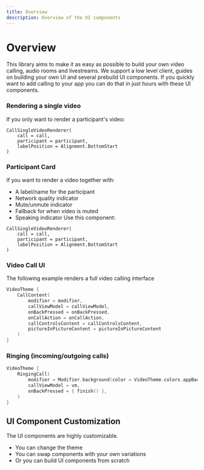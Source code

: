 ```yaml
---
title: Overview
description: Overview of the UI components
---
```


# Overview

This library aims to make it as easy as possible to build your own video calling, audio rooms and livestreams.
We support a low level client, guides on building your own UI and several prebuild UI components.
If you quickly want to add calling to your app you can do that in just hours with these UI components.

### Rendering a single video

If you only want to render a participant's video:

```
CallSingleVideoRenderer(
    call = call,
    participant = participant,
    labelPosition = Alignment.BottomStart
)
```

### Participant Card

If you want to render a video together with:
* A label/name for the participant
* Network quality indicator
* Mute/unmute indicator
* Fallback for when video is muted
* Speaking indicator
Use this component:

```
CallSingleVideoRenderer(
    call = call,
    participant = participant,
    labelPosition = Alignment.BottomStart
)
```

### Video Call UI

The following example renders a full video calling interface

```Kotlin
VideoTheme {
    CallContent(
        modifier = modifier,
        callViewModel = callViewModel,
        onBackPressed = onBackPressed,
        onCallAction = onCallAction,
        callControlsContent = callControlsContent,
        pictureInPictureContent = pictureInPictureContent
    )
}
```

### Ringing (incoming/outgoing calls)

```Kotlin
VideoTheme {
    RingingCall(
        modifier = Modifier.background(color = VideoTheme.colors.appBackground),
        callViewModel = vm,
        onBackPressed = { finish() },
    )
}
```

## UI Component Customization

The UI components are highly customizable.

* You can change the theme
* You can swap components with your own variations
* Or you can build UI components from scratch




